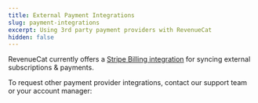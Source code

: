 ```yaml
---
title: External Payment Integrations
slug: payment-integrations
excerpt: Using 3rd party payment providers with RevenueCat
hidden: false
---
```



RevenueCat currently offers a [Stripe Billing integration](/web/integrations/stripe) for syncing external subscriptions & payments.

To request other payment provider integrations, contact our support team or your account manager:

<ExternalButton
  href="https://app.revenuecat.com/settings/support"
  title="Open a Support Ticket"
/>
